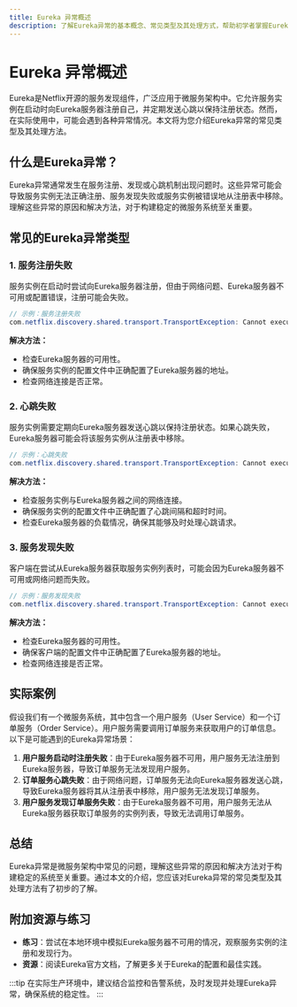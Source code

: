 ```yaml
---
title: Eureka 异常概述
description: 了解Eureka异常的基本概念、常见类型及其处理方式，帮助初学者掌握Eureka服务注册与发现中的异常处理技巧。
---
```


# Eureka 异常概述

Eureka是Netflix开源的服务发现组件，广泛应用于微服务架构中。它允许服务实例在启动时向Eureka服务器注册自己，并定期发送心跳以保持注册状态。然而，在实际使用中，可能会遇到各种异常情况。本文将为您介绍Eureka异常的常见类型及其处理方法。

## 什么是Eureka异常？

Eureka异常通常发生在服务注册、发现或心跳机制出现问题时。这些异常可能会导致服务实例无法正确注册、服务发现失败或服务实例被错误地从注册表中移除。理解这些异常的原因和解决方法，对于构建稳定的微服务系统至关重要。

## 常见的Eureka异常类型

### 1. **服务注册失败**
服务实例在启动时尝试向Eureka服务器注册，但由于网络问题、Eureka服务器不可用或配置错误，注册可能会失败。

```java
// 示例：服务注册失败
com.netflix.discovery.shared.transport.TransportException: Cannot execute request on any known server
```

**解决方法：**
- 检查Eureka服务器的可用性。
- 确保服务实例的配置文件中正确配置了Eureka服务器的地址。
- 检查网络连接是否正常。

### 2. **心跳失败**
服务实例需要定期向Eureka服务器发送心跳以保持注册状态。如果心跳失败，Eureka服务器可能会将该服务实例从注册表中移除。

```java
// 示例：心跳失败
com.netflix.discovery.shared.transport.TransportException: Cannot execute request on any known server
```

**解决方法：**
- 检查服务实例与Eureka服务器之间的网络连接。
- 确保服务实例的配置文件中正确配置了心跳间隔和超时时间。
- 检查Eureka服务器的负载情况，确保其能够及时处理心跳请求。

### 3. **服务发现失败**
客户端在尝试从Eureka服务器获取服务实例列表时，可能会因为Eureka服务器不可用或网络问题而失败。

```java
// 示例：服务发现失败
com.netflix.discovery.shared.transport.TransportException: Cannot execute request on any known server
```

**解决方法：**
- 检查Eureka服务器的可用性。
- 确保客户端的配置文件中正确配置了Eureka服务器的地址。
- 检查网络连接是否正常。

## 实际案例

假设我们有一个微服务系统，其中包含一个用户服务（User Service）和一个订单服务（Order Service）。用户服务需要调用订单服务来获取用户的订单信息。以下是可能遇到的Eureka异常场景：

1. **用户服务启动时注册失败**：由于Eureka服务器不可用，用户服务无法注册到Eureka服务器，导致订单服务无法发现用户服务。
2. **订单服务心跳失败**：由于网络问题，订单服务无法向Eureka服务器发送心跳，导致Eureka服务器将其从注册表中移除，用户服务无法发现订单服务。
3. **用户服务发现订单服务失败**：由于Eureka服务器不可用，用户服务无法从Eureka服务器获取订单服务的实例列表，导致无法调用订单服务。

## 总结

Eureka异常是微服务架构中常见的问题，理解这些异常的原因和解决方法对于构建稳定的系统至关重要。通过本文的介绍，您应该对Eureka异常的常见类型及其处理方法有了初步的了解。

## 附加资源与练习

- **练习**：尝试在本地环境中模拟Eureka服务器不可用的情况，观察服务实例的注册和发现行为。
- **资源**：阅读Eureka官方文档，了解更多关于Eureka的配置和最佳实践。

:::tip
在实际生产环境中，建议结合监控和告警系统，及时发现并处理Eureka异常，确保系统的稳定性。
:::